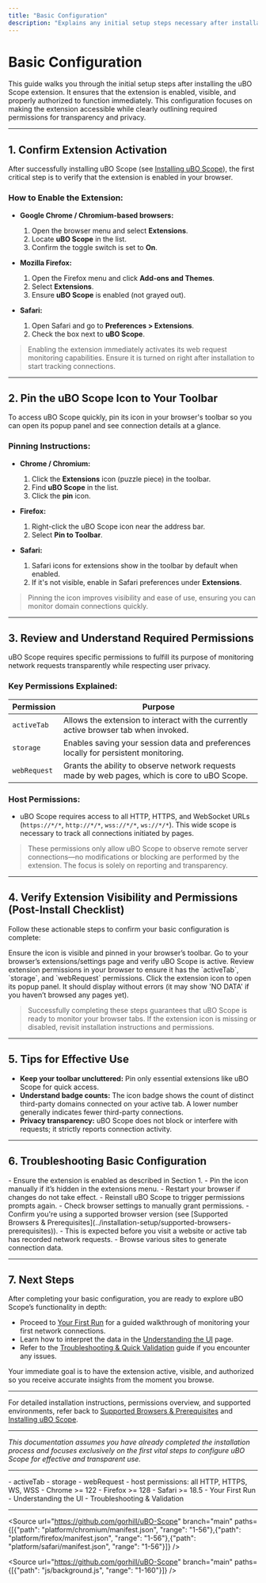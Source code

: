 ```yaml
---
title: "Basic Configuration"
description: "Explains any initial setup steps necessary after installation, including enabling the extension, pinning its icon to the toolbar, and reviewing required permissions. Ensures users have the extension visible and active for immediate use, with privacy and transparency in focus."
---
```


# Basic Configuration

This guide walks you through the initial setup steps after installing the uBO Scope extension. It ensures that the extension is enabled, visible, and properly authorized to function immediately. This configuration focuses on making the extension accessible while clearly outlining required permissions for transparency and privacy.

---

## 1. Confirm Extension Activation

After successfully installing uBO Scope (see [Installing uBO Scope](../installation-setup/installing-ubo-scope)), the first critical step is to verify that the extension is enabled in your browser.

### How to Enable the Extension:

- **Google Chrome / Chromium-based browsers:**
  1. Open the browser menu and select **Extensions**.
  2. Locate **uBO Scope** in the list.
  3. Confirm the toggle switch is set to **On**.

- **Mozilla Firefox:**
  1. Open the Firefox menu and click **Add-ons and Themes**.
  2. Select **Extensions**.
  3. Ensure **uBO Scope** is enabled (not grayed out).

- **Safari:**
  1. Open Safari and go to **Preferences > Extensions**.
  2. Check the box next to **uBO Scope**.


> <Tip>
> Enabling the extension immediately activates its web request monitoring capabilities.
> Ensure it is turned on right after installation to start tracking connections.
> </Tip>

---

## 2. Pin the uBO Scope Icon to Your Toolbar

To access uBO Scope quickly, pin its icon in your browser's toolbar so you can open its popup panel and see connection details at a glance.

### Pinning Instructions:

- **Chrome / Chromium:**
  1. Click the **Extensions** icon (puzzle piece) in the toolbar.
  2. Find **uBO Scope** in the list.
  3. Click the **pin** icon.

- **Firefox:**
  1. Right-click the uBO Scope icon near the address bar.
  2. Select **Pin to Toolbar**.

- **Safari:**
  1. Safari icons for extensions show in the toolbar by default when enabled.
  2. If it's not visible, enable in Safari preferences under **Extensions**.


> <Info>
> Pinning the icon improves visibility and ease of use, ensuring you can monitor domain connections quickly.
> </Info>

---

## 3. Review and Understand Required Permissions

uBO Scope requires specific permissions to fulfill its purpose of monitoring network requests transparently while respecting user privacy.

### Key Permissions Explained:

| Permission  | Purpose                                                                                          |
|-------------|------------------------------------------------------------------------------------------------|
| `activeTab` | Allows the extension to interact with the currently active browser tab when invoked.            |
| `storage`   | Enables saving your session data and preferences locally for persistent monitoring.            |
| `webRequest`| Grants the ability to observe network requests made by web pages, which is core to uBO Scope.  |

### Host Permissions:

- uBO Scope requires access to all HTTP, HTTPS, and WebSocket URLs (`https://*/*`, `http://*/*`, `wss://*/*`, `ws://*/*`). This wide scope is necessary to track all connections initiated by pages.


> <Note>
> These permissions only allow uBO Scope to observe remote server connections—no modifications or blocking are performed by the extension.
> The focus is solely on reporting and transparency.
> </Note>

---

## 4. Verify Extension Visibility and Permissions (Post-Install Checklist)

Follow these actionable steps to confirm your basic configuration is complete:

<Steps>
<Step title="Locate the uBO Scope Icon">
Ensure the icon is visible and pinned in your browser’s toolbar.
</Step>
<Step title="Confirm Extension is Enabled">
Go to your browser’s extensions/settings page and verify uBO Scope is active.
</Step>
<Step title="Check Permissions">
Review extension permissions in your browser to ensure it has the `activeTab`, `storage`, and `webRequest` permissions.
</Step>
<Step title="Test Access">
Click the extension icon to open its popup panel. It should display without errors (it may show 'NO DATA' if you haven’t browsed any pages yet).
</Step>
</Steps>

> <Check>
> Successfully completing these steps guarantees that uBO Scope is ready to monitor your browser tabs.
> If the extension icon is missing or disabled, revisit installation instructions and permissions.
> </Check>

---

## 5. Tips for Effective Use

- **Keep your toolbar uncluttered:** Pin only essential extensions like uBO Scope for quick access.
- **Understand badge counts:** The icon badge shows the count of distinct third-party domains connected on your active tab. A lower number generally indicates fewer third-party connections.
- **Privacy transparency:** uBO Scope does not block or interfere with requests; it strictly reports connection activity.

---

## 6. Troubleshooting Basic Configuration

<AccordionGroup title="Common Issues & Resolutions">
<Accordion title="Extension Icon Not Showing">
- Ensure the extension is enabled as described in Section 1.
- Pin the icon manually if it’s hidden in the extensions menu.
- Restart your browser if changes do not take effect.
</Accordion>
<Accordion title="Permission Prompts Missing or Denied">
- Reinstall uBO Scope to trigger permissions prompts again.
- Check browser settings to manually grant permissions.
- Confirm you're using a supported browser version (see [Supported Browsers & Prerequisites](../installation-setup/supported-browsers-prerequisites)).
</Accordion>
<Accordion title="Popup Panel Shows 'NO DATA' Initially">
- This is expected before you visit a website or active tab has recorded network requests.
- Browse various sites to generate connection data.
</Accordion>
</AccordionGroup>

---

## 7. Next Steps

After completing your basic configuration, you are ready to explore uBO Scope’s functionality in depth:

- Proceed to [Your First Run](../first-use-validation/first-run) for a guided walkthrough of monitoring your first network connections.
- Learn how to interpret the data in the [Understanding the UI](../first-use-validation/understanding-the-ui) page.
- Refer to the [Troubleshooting & Quick Validation](../first-use-validation/troubleshooting-and-validation) guide if you encounter any issues.

Your immediate goal is to have the extension active, visible, and authorized so you receive accurate insights from the moment you browse.

---

For detailed installation instructions, permissions overview, and supported environments, refer back to [Supported Browsers & Prerequisites](../installation-setup/supported-browsers-prerequisites) and [Installing uBO Scope](../installation-setup/installing-ubo-scope).


---

*This documentation assumes you have already completed the installation process and focuses exclusively on the first vital steps to configure uBO Scope for effective and transparent use.*


---

<CardGroup cols={3}>
<Card title="uBO Scope Permissions Overview">
- activeTab
- storage
- webRequest
- host permissions: all HTTP, HTTPS, WS, WSS
</Card>
<Card title="Supported Browsers">
- Chrome >= 122
- Firefox >= 128
- Safari >= 18.5
</Card>
<Card title="Access Next Guides">
- Your First Run
- Understanding the UI
- Troubleshooting & Validation
</Card>
</CardGroup>


---

<Source url="https://github.com/gorhill/uBO-Scope" branch="main" paths={[{"path": "platform/chromium/manifest.json", "range": "1-56"},{"path": "platform/firefox/manifest.json", "range": "1-56"},{"path": "platform/safari/manifest.json", "range": "1-56"}]} />

<Source url="https://github.com/gorhill/uBO-Scope" branch="main" paths={[{"path": "js/background.js", "range": "1-160"}]} />